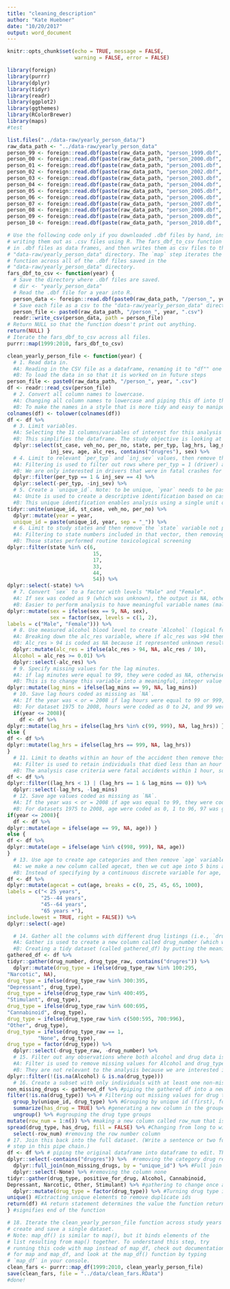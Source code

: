 ```yaml
---
title: "cleaning_description"
author: "Kate Huebner"
date: "10/20/2017"
output: word_document
---
```

```r
knitr::opts_chunk$set(echo = TRUE, message = FALSE,
                      warning = FALSE, error = FALSE)
```

```r
library(foreign)
library(purrr)
library(dplyr)
library(tidyr)
library(readr)
library(ggplot2)
library(ggthemes)
library(RColorBrewer)
library(maps) 
#test
```

```r
list.files("../data-raw/yearly_person_data/")
raw_data_path <- "../data-raw/yearly_person_data"
person_99 <- foreign::read.dbf(paste(raw_data_path, "person_1999.dbf", sep = "/"))
person_00 <- foreign::read.dbf(paste(raw_data_path, "person_2000.dbf", sep = "/"))
person_01 <- foreign::read.dbf(paste(raw_data_path, "person_2001.dbf", sep = "/"))
person_02 <- foreign::read.dbf(paste(raw_data_path, "person_2002.dbf", sep = "/"))
person_03 <- foreign::read.dbf(paste(raw_data_path, "person_2003.dbf", sep = "/"))
person_04 <- foreign::read.dbf(paste(raw_data_path, "person_2004.dbf", sep = "/"))
person_05 <- foreign::read.dbf(paste(raw_data_path, "person_2005.dbf", sep = "/"))
person_06 <- foreign::read.dbf(paste(raw_data_path, "person_2006.dbf", sep = "/"))
person_07 <- foreign::read.dbf(paste(raw_data_path, "person_2007.dbf", sep = "/"))
person_08 <- foreign::read.dbf(paste(raw_data_path, "person_2008.dbf", sep = "/"))
person_09 <- foreign::read.dbf(paste(raw_data_path, "person_2009.dbf", sep = "/"))
person_10 <- foreign::read.dbf(paste(raw_data_path, "person_2010.dbf", sep = "/"))

# Use the following code only if you downloaded .dbf files by hand, instead of
# writing them out as .csv files using R. The fars_dbf_to_csv function reads
# in .dbf files as data frames, and then writes them as csv files to the
# "data-raw/yearly_person_data" directory. The `map` step iterates the
# function across all of the .dbf files saved in the
# "data-raw/yearly_person_data" directory.
fars_dbf_to_csv <- function(year) {
  # Save the directory where .dbf files are saved.
  # dir <- "yearly_person_data"
  # Read the .dbf file for a year into R.
  person_data <- foreign::read.dbf(paste0(raw_data_path, "/person_", year, ".DBF"))
  # Save each file as a csv to the "data-raw/yearly_person_data" directory. 
  person_file <- paste0(raw_data_path, "/person_", year, ".csv") 
  readr::write_csv(person_data, path = person_file)
# Return NULL so that the function doesn't print out anything.
return(NULL) }
# Iterate the fars_dbf_to_csv across all files.
purrr::map(1999:2010, fars_dbf_to_csv)
```

```r
clean_yearly_person_file <- function(year) {
  # 1. Read data in.
  #A: Reading in the CSV file as a dataframe, renaming it to "df"" one year at a time
  #B: To load the data in so that it is worked on in future steps
person_file <- paste0(raw_data_path, "/person_", year, ".csv") 
df <- readr::read_csv(person_file)
  # 2. Convert all column names to lowercase.
  #A: Changing all column names to lowercase and piping this df into the following cleaning steps
  #B: To make the names in a style that is more tidy and easy to manipulate. 
colnames(df) <- tolower(colnames(df))
df <- df %>%
  # 3. Limit variables.
  #A: Selecting the 11 columns/variables of interest for this analysis
  #B: This simplifies the dataframe. The study objective is looking at individual drivers who died of fatal injuries to see what drugs might influence fatal crashes. 
  dplyr::select(st_case, veh_no, per_no, state, per_typ, lag_hrs, lag_mins, 
              inj_sev, age, alc_res, contains("drugres"), sex) %>%
  # 4. Limit to relevant `per_typ` and `inj_sev` values, then remove those variables.
  #A: Filtering is used to filter out rows where per_typ = 1 (driver) and inj_sev = 4 (fatal) and subtracting out everything else that was not 1 for per_typ and not 4 for inj_sev
  #B: We are only interested in drivers that were in fatal crashes for this analysis
  dplyr::filter(per_typ == 1 & inj_sev == 4) %>% 
  dplyr::select(-per_typ, -inj_sev) %>%
  # 5. Create a `unique_id`. Note: to be unique, `year` needs to be pasted on.
  #A: Unite is used to create a descriptive identification based on case number, vehicle number and person number into a new column called unique_id. Mutate is used to create a new column called year which is pasted on to the unique id with an underscore
  #B: This unique identification enables analysis using a single unit of observation, which is person id (tied to the other identifiers) allowing analysis such as counts, group by, etc. 
tidyr::unite(unique_id, st_case, veh_no, per_no) %>% 
  dplyr::mutate(year = year,
  unique_id = paste(unique_id, year, sep = "_")) %>%
  # 6. Limit to study states and then remove the `state` variable not present in that grouped in logical statement.
  #A: Filtering to state numbers included in that vector, then removing the state column. 
  #B: Those states performed routine toxicological screening
dplyr::filter(state %in% c(6, 
                            15,
                            17,
                            33,
                            44,
                            54)) %>%
dplyr::select(-state) %>%
  # 7. Convert `sex` to a factor with levels "Male" and "Female".
  #A: If sex was coded as 9 (which was unknown), the output is NA, otherwise it is coded as sex (male or female).Sex is then turned into a factor with levels 1 and 2, and labelled as male and female
  #B: Easier to perform analysis to have meaningful variable names (male, female or NA) then code. This is to change this variable into a meaningful, integer value instead of code. 
dplyr::mutate(sex = ifelse(sex == 9, NA, sex), 
              sex = factor(sex, levels = c(1, 2),
labels = c("Male", "Female"))) %>%
  # 8. Use measured alcohol blood level to create `Alcohol` (logical for whether alcohol was present). Then remove the `alc_res` variable. 
  #A: Breaking down the alc_res variable, where if alc_res was >94 then NA is returned, if it was less than 94 its output is the absolute vale of alcohol content. This values is then divided by 10. A new alcohol column is formed with logical class of TRUE or FALSE. Then the alc_res column is then removed.
  #B: Alc_res > 94 is coded as NA because it represented unknown results, no test given, or a different test was performed, They divided by 10 to signify the blood alcohol content. Overall, this is to change this variable into a meaningful, integer value instead of code. 
  dplyr::mutate(alc_res = ifelse(alc_res > 94, NA, alc_res / 10),
  Alcohol = alc_res >= 0.01) %>% 
  dplyr::select(-alc_res) %>%
  # 9. Specify missing values for the lag minutes.
  #A: if lag minutes were equal to 99, they were coded as NA, otherwise they return values 0-59
  #B: This is to change this variable into a meaningful, integer value instead of code
dplyr::mutate(lag_mins = ifelse(lag_mins == 99, NA, lag_mins))
  # 10. Save lag hours coded as missing as `NA`.
  #A: If the year was < or = 2008 if lag hours were equal to 99 or 999, they were coded as NA, otherwise they return values. If the dataset was Not < or = 2008 (aka more recent), if the lag hours were 999 only they were returned as NA, otherwise they return the values. 
  #B: For dataset 1975 to 2008, hours were coded as 0 to 24, and 99 were NA. After 2009, it was coded as 0 to 719 hours, and 999 was unknown. This is to account for coding definition changes for all the data sets
  if(year <= 2008){
    df <- df %>%
dplyr::mutate(lag_hrs = ifelse(lag_hrs %in% c(99, 999), NA, lag_hrs)) } 
else {
df <- df %>%
dplyr::mutate(lag_hrs = ifelse(lag_hrs == 999, NA, lag_hrs))
}
  # 11. Limit to deaths within an hour of the accident then remove those variables.
  #A: Filter is used to retain individuals that died less than an hour or exactly equal to 1 hour and remaining values are removed. 
  #B: The analysis case criteria were fatal accidents within 1 hour, so the data need to be cleaned to include just that. 
df <- df %>%
dplyr::filter((lag_hrs < 1) | (lag_hrs == 1 & lag_mins == 0)) %>% 
  dplyr::select(-lag_hrs, -lag_mins)
  # 12. Save age values coded as missing as `NA`.
  #A: If the year was < or = 2008 if age was equal to 99, they were coded as NA, otherwise they return values for age. If the dataset was Not < or = 2008 (aka more recent), if the age was 998 and 999 only they were returned as NA, otherwise they return the values. 
  #B: For datasets 1975 to 2008, age were coded as 0, 1 to 96, 97 was greater than 96, and 99 and above were unknown. After 2009, it was coded as 0, 1 to 120, and 999 was unknown. In datasets 2010 and later, 998 was added to included not reported age. This step was included is to account for coding definition changes for all the data sets. 
if(year <= 2008){
  df <- df %>%
dplyr::mutate(age = ifelse(age == 99, NA, age)) } 
else {
df <- df %>%
dplyr::mutate(age = ifelse(age %in% c(998, 999), NA, age))
}
  # 13. Use age to create age categories and then remove `age` variable.
  #A: we make a new column called agecat, then we cut age into 5 bins and labelling them according to their respective age distributions. The lower limit of each bin includes the specified low limit and the upper limit does not. 
  #B: Instead of specifying by a continuous discrete variable for age, we now have a categorical variable. 
df <- df %>%
dplyr::mutate(agecat = cut(age, breaks = c(0, 25, 45, 65, 1000),
labels = c("< 25 years", 
           "25--44 years", 
           "45--64 years",
           "65 years +"),
include.lowest = TRUE, right = FALSE)) %>%
dplyr::select(-age)

  # 14. Gather all the columns with different drug listings (i.e., `drugres1`, `drugres2`, `drugres3`). Convert from the numeric code listings to drug categories.
  #A: Gather is used to create a new column called drug_number (which will contain values 1,2 or 3) and the corresponding values (codes) will go into a column called drug_type_raw. Mutate is then used to create a third column called drug_type where the character name for the corresponding code is entered into the column. Drug type is then turned into a factor. Select is used to eliminate drug type raw and drug number because they are no longer needed. 
  #B: Creating a tidy dataset (called gathered_df) by putting the meaningful observations into columns instead of variable names, thereby switching from a wide to a long format. Drug type was renamed as a factor indicating a meaningful value instead of coded. 
gathered_df <- df %>%
tidyr::gather(drug_number, drug_type_raw, contains("drugres")) %>% 
  dplyr::mutate(drug_type = ifelse(drug_type_raw %in% 100:295,
"Narcotic", NA),
drug_type = ifelse(drug_type_raw %in% 300:395,
"Depressant", drug_type), 
drug_type = ifelse(drug_type_raw %in% 400:495,
"Stimulant", drug_type), 
drug_type = ifelse(drug_type_raw %in% 600:695,
"Cannabinoid", drug_type),
drug_type = ifelse(drug_type_raw %in% c(500:595, 700:996),
"Other", drug_type), 
drug_type = ifelse(drug_type_raw == 1, 
          "None", drug_type),
drug_type = factor(drug_type)) %>% 
  dplyr::select(-drug_type_raw, -drug_number) %>%
  # 15. Filter out any observations where both alcohol and drug data is missing.
  #A: Filter is used to remove missing values for Alcohol and drug_type columns
  #B: They are not relevant to the analysis because we are interested in those data.
dplyr::filter(!(is.na(Alcohol) & is.na(drug_type)))
  # 16. Create a subset with only individuals with at least one non-missing. listing for drugs. (Write a sentence or two for each step in this pipe chain.) 
non_missing_drugs <- gathered_df %>% #piping the gathered df into a new object called non_missing_drugs. We will manipulate the gathered df.
filter(!is.na(drug_type)) %>% # Filtering out missing values for drug type.
  group_by(unique_id, drug_type) %>% #Grouping by unique id (first), followed by drug type. This will ultimately change the order of drug type so that we can later summarize.
  summarize(has_drug = TRUE) %>% #generating a new column in the grouped data called has_drug. Everything will be filled with to TRUE. 
  ungroup() %>% #ugrouping the drug type groups
mutate(row_num = 1:n()) %>% #making a new column called row_num that is 1:the total count. This step is needed for spread. 
spread(drug_type, has_drug, fill = FALSE) %>% #Changing from long to wide format by drug type, so that each drug type is a new column (ie. narcotic). If there is nothing in that column it won't repeat or continue to fill if it is empty
  select(-row_num) #removing the row number column
# 17. Join this back into the full dataset. (Write a sentence or two for each 
# step in this pipe chain.)
df <- df %>% # piping the original dataframe into dataframe to edit. This pipe will be to join the new dataframe we have created to the original to add the non-drug user data by unique id. 
dplyr::select(-contains("drugres")) %>%  #removing the category drug res because we have it already in our new dataframe
  dplyr::full_join(non_missing_drugs, by = "unique_id") %>% #Full join by unique id requires both unique ids to be present in both dataframes in order to join, and all of the values from both
  dplyr::select(-None) %>% #removing the column none
tidyr::gather(drug_type, positive_for_drug, Alcohol, Cannabinoid,
Depressant, Narcotic, Other, Stimulant) %>% #gathering to change once again from wide to long format (from columns to rows) and including alcohol. The new column will be called Drug_type, and positive for drug will include wether or not they were positive or not for a drug. 
  dplyr::mutate(drug_type = factor(drug_type)) %>% #Turning drug type into a factor
unique() #Extracting unique elements to remove duplicate ids 
return(df) #A return statement determines the value the function returns
} #signifies end of the function

# 18. Iterate the clean_yearly_person_file function across study years to
# create and save a single dataset.
# Note: map_df() is similar to map(), but it binds elements of the
# list resulting from map() together. To understand this step, try
# running this code with map instead of map_df, check out documentation 
# for map and map_df, and look at the map_df() function by typing
# `map_df` in your console.
clean_fars <- purrr::map_df(1999:2010, clean_yearly_person_file) 
save(clean_fars, file = "../data/clean_fars.RData")
#done! 
```


